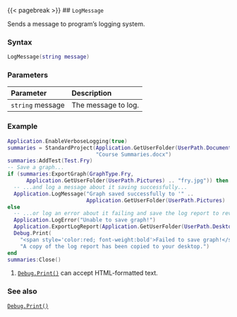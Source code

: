 {{< pagebreak >}}
## `LogMessage`

Sends a message\index{log report!sending messages to} to program's logging system.

### Syntax {-}

``` .lua
LogMessage(string message)
```

### Parameters {-}

**Parameter** | **Description**
| :-- | :-- |
| `string` message | The message to log. |

### Example {-}

``` .lua
Application.EnableVerboseLogging(true)
summaries = StandardProject(Application.GetUserFolder(UserPath.Documents) ..
                            "Course Summaries.docx")
summaries:AddTest(Test.Fry)
-- Save a graph...
if (summaries:ExportGraph(GraphType.Fry,
      Application.GetUserFolder(UserPath.Pictures) .. "fry.jpg")) then
  -- ...and log a message about it saving successfully...
  Application.LogMessage("Graph saved successfully to '" ..
                         Application.GetUserFolder(UserPath.Pictures) .. "'")
else
  -- ...or log an error about it failing and save the log report to review.
  Application.LogError("Unable to save graph!")
  Application.ExportLogReport(Application.GetUserFolder(UserPath.Desktop) .. "log.txt")
  Debug.Print(
    "<span style='color:red; font-weight:bold'>Failed to save graph!</span> " ..  -- <1>
    "A copy of the log report has been copied to your desktop.")
end
summaries:Close()
```
1. [`Debug.Print()`](#print) can accept HTML-formatted text.

### See also {-}

[`Debug.Print()`](#print)
